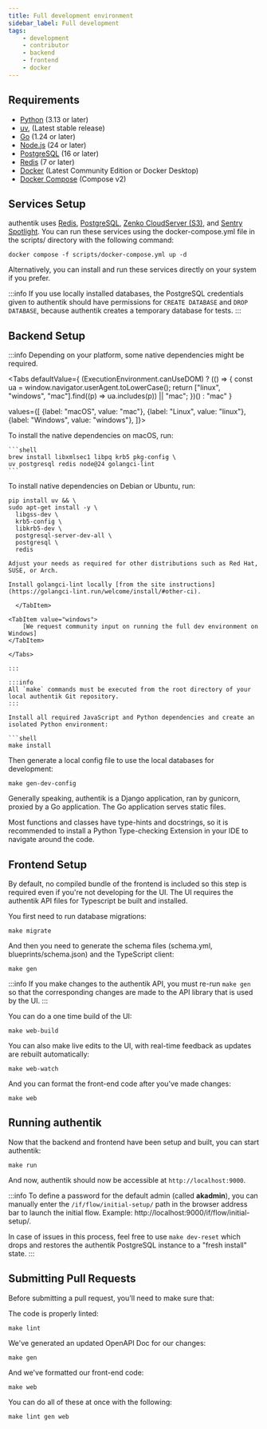 ```yaml
---
title: Full development environment
sidebar_label: Full development
tags:
    - development
    - contributor
    - backend
    - frontend
    - docker
---
```



## Requirements

- [Python](https://www.python.org/) (3.13 or later)
- [uv](https://docs.astral.sh/uv/getting-started/installation/), (Latest stable release)
- [Go](https://go.dev/) (1.24 or later)
- [Node.js](https://nodejs.org/en) (24 or later)
- [PostgreSQL](https://www.postgresql.org/) (16 or later)
- [Redis](https://redis.io/) (7 or later)
- [Docker](https://www.docker.com/) (Latest Community Edition or Docker Desktop)
- [Docker Compose](https://docs.docker.com/compose/) (Compose v2)

## Services Setup

authentik uses [Redis](https://redis.io/), [PostgreSQL](https://www.postgresql.org/), [Zenko CloudServer (S3)](https://www.zenko.io/cloudserver/), and [Sentry Spotlight](https://spotlightjs.com/). You can run these services using the docker-compose.yml file in the scripts/ directory with the following command:

```shell
docker compose -f scripts/docker-compose.yml up -d
```

Alternatively, you can install and run these services directly on your system if you prefer.

:::info
If you use locally installed databases, the PostgreSQL credentials given to authentik should have permissions for `CREATE DATABASE` and `DROP DATABASE`, because authentik creates a temporary database for tests.
:::

## Backend Setup

:::info
Depending on your platform, some native dependencies might be required.

<Tabs
defaultValue={ (ExecutionEnvironment.canUseDOM) ? (() => {
const ua = window.navigator.userAgent.toLowerCase();
return ["linux", "windows", "mac"].find((p) => ua.includes(p)) || "mac";
})() : "mac" }

values={[
{label: "macOS", value: "mac"},
{label: "Linux", value: "linux"},
{label: "Windows", value: "windows"},
]}>

  <TabItem value="mac">
    To install the native dependencies on macOS, run:

    ```shell
    brew install libxmlsec1 libpq krb5 pkg-config \
    uv postgresql redis node@24 golangci-lint
    ```

</TabItem>

<TabItem value="linux">
To install native dependencies on Debian or Ubuntu, run:

```shell
pip install uv && \
sudo apt-get install -y \
  libgss-dev \
  krb5-config \
  libkrb5-dev \
  postgresql-server-dev-all \
  postgresql \
  redis

Adjust your needs as required for other distributions such as Red Hat, SUSE, or Arch.

Install golangci-lint locally [from the site instructions](https://golangci-lint.run/welcome/install/#other-ci).

  </TabItem>

<TabItem value="windows">
    [We request community input on running the full dev environment on Windows]
</TabItem>

</Tabs>

:::

:::info
All `make` commands must be executed from the root directory of your local authentik Git repository.
:::

Install all required JavaScript and Python dependencies and create an isolated Python environment:

```shell
make install
```

Then generate a local config file to use the local databases for development:

```shell
make gen-dev-config
```

Generally speaking, authentik is a Django application, ran by gunicorn, proxied by a Go application. The Go application serves static files.

Most functions and classes have type-hints and docstrings, so it is recommended to install a Python Type-checking Extension in your IDE to navigate around the code.

## Frontend Setup

By default, no compiled bundle of the frontend is included so this step is required even if you're not developing for the UI.
The UI requires the authentik API files for Typescript be built and installed.

You first need to run database migrations:

```shell
make migrate
```

And then you need to generate the schema files (schema.yml, blueprints/schema.json) and the TypeScript client:

```shell
make gen
```

:::info
If you make changes to the authentik API, you must re-run `make gen` so that the corresponding
changes are made to the API library that is used by the UI.
:::

You can do a one time build of the UI:

```shell
make web-build
```

You can also make live edits to the UI, with real-time feedback as updates are rebuilt automatically:

```shell
make web-watch
```

And you can format the front-end code after you've made changes:

```shell
make web
```

## Running authentik

Now that the backend and frontend have been setup and built, you can start authentik:

```shell
make run
```

And now, authentik should now be accessible at `http://localhost:9000`.

:::info
To define a password for the default admin (called **akadmin**), you can manually enter the `/if/flow/initial-setup/` path in the browser address bar to launch the initial flow. Example: http://localhost:9000/if/flow/initial-setup/.

In case of issues in this process, feel free to use `make dev-reset` which drops and restores the authentik PostgreSQL instance to a "fresh install" state.
:::

## Submitting Pull Requests

Before submitting a pull request, you'll need to make sure that:

The code is properly linted:

```shell
make lint
```

We've generated an updated OpenAPI Doc for our changes:

```shell
make gen
```

And we've formatted our front-end code:

```shell
make web
```

You can do all of these at once with the following:

```shell
make lint gen web
```
